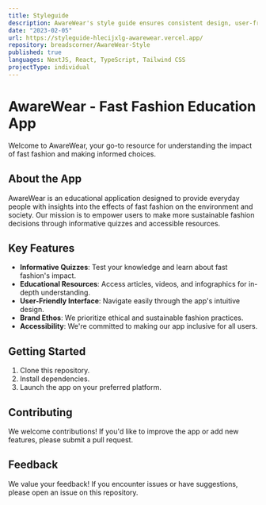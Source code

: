 ```yaml
---
title: Styleguide
description: AwareWear's style guide ensures consistent design, user-friendly content, and ethical standards for our fast fashion education app.
date: "2023-02-05"
url: https://styleguide-hlecijxlg-awarewear.vercel.app/
repository: breadscorner/AwareWear-Style
published: true
languages: NextJS, React, TypeScript, Tailwind CSS
projectType: individual
---
```



# AwareWear - Fast Fashion Education App

Welcome to AwareWear, your go-to resource for understanding the impact of fast fashion and making informed choices.

## About the App

AwareWear is an educational application designed to provide everyday people with insights into the effects of fast fashion on the environment and society. Our mission is to empower users to make more sustainable fashion decisions through informative quizzes and accessible resources.

## Key Features

- **Informative Quizzes**: Test your knowledge and learn about fast fashion's impact.
- **Educational Resources**: Access articles, videos, and infographics for in-depth understanding.
- **User-Friendly Interface**: Navigate easily through the app's intuitive design.
- **Brand Ethos**: We prioritize ethical and sustainable fashion practices.
- **Accessibility**: We're committed to making our app inclusive for all users.

## Getting Started

1. Clone this repository.
2. Install dependencies.
3. Launch the app on your preferred platform.

## Contributing

We welcome contributions! If you'd like to improve the app or add new features, please submit a pull request.

## Feedback

We value your feedback! If you encounter issues or have suggestions, please open an issue on this repository.